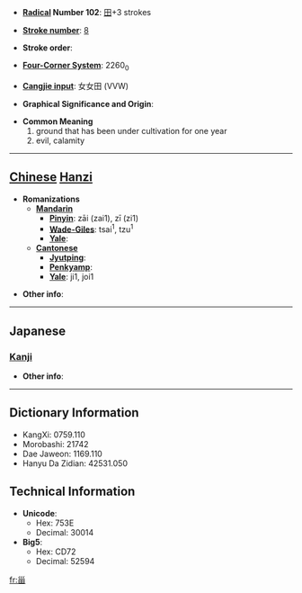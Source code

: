 * '''[[Wiktionary:Chinese radical index| Radical]] Number 102''': [[Wiktionary:Chinese radical index 田|田]]+3 strokes

* '''[[Wiktionary:Chinese total strokes index|Stroke number]]''': [[Wiktionary:Chinese total strokes index 8|8]]

* '''Stroke order''': 

* '''[[Wiktionary:Chinese four corner index|Four-Corner System]]''': 2260<sub>0</sub>

* '''[[Wiktionary:Chinese Cangjie index|Cangjie input]]''': 女女田 (VVW)

* '''Graphical Significance and Origin''': 

* '''Common Meaning'''
*#ground that has been under cultivation for one year
*# evil, calamity


----

== [[Chinese]] [[Hanzi]] ==

* '''Romanizations'''
** '''[[Mandarin]]'''
*** '''[[Pinyin]]''': zāi (zai1), zī (zi1)
*** '''[[Wade-Giles]]''': tsai<sup>1</sup>, tzu<sup>1</sup>
*** '''[[Yale]]''': 
** '''[[Cantonese]]'''
*** '''[[Jyutping]]''':
*** '''[[Penkyamp]]''': 
*** '''[[Yale]]''': ji1, joi1

* '''Other info''': 

----

==Japanese==
===[[Kanji]]===
{{kanji|on readings=[[し]] (shi)|kun readings=[[かめ]] (kame)}}

* '''Other info''':  

----

== Dictionary Information ==

* KangXi: 0759.110
* Morobashi: 21742
* Dae Jaweon: 1169.110
* Hanyu Da Zidian: 42531.050

== Technical Information ==

* '''Unicode''':
** Hex: 753E
** Decimal: 30014
* '''Big5''':
** Hex: CD72
** Decimal: 52594

[[fr:甾]]
